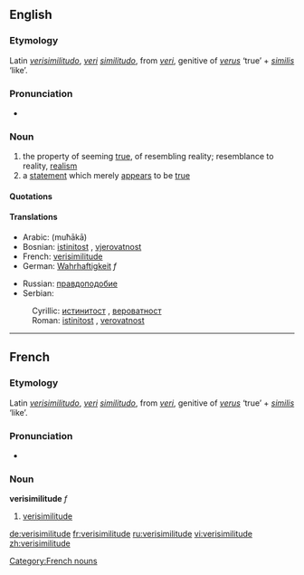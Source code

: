 {{was wotd|2006|April|16}}
==English==

===Etymology===
Latin ''[[verisimilitudo]]'', ''[[veri]]'' ''[[similitudo]]'', from ''[[veri]]'', genitive of ''[[verus]]'' ‘true’ + ''[[similis]]'' ‘like’.

===Pronunciation===
* {{IPA|/vɛrɪsɪ'mɪlɪtju:d/}}

===Noun===
{{en-noun}}

# the property of seeming [[true]], of resembling reality; resemblance to reality, [[realism]]
# a [[statement]] which merely [[appear]]s to be [[true]]

====Quotations====
{{seeCites}}

====Translations====
{{top}}
*Arabic: {{ARchar|[[محاكاة]]}} (muħākā)
*Bosnian: [[istinitost#Bosnian|istinitost]] {{f}}, [[vjerovatnost#Bosnian|vjerovatnost]] {{f}}
*French: [[verisimilitude#French|verisimilitude]]
*German: [[Wahrhaftigkeit]] ''f''
{{mid}}
* Russian: [[правдоподобие]] {{n}}
*Serbian:
:Cyrillic: [[истинитост#Serbian|истинитост]] {{f}}, [[вероватност#Serbian|вероватност]] {{f}}
:Roman: [[istinitost#Serbian|istinitost]] {{f}}, [[verovatnost#Serbian|verovatnost]] {{f}}
{{bottom}}

----

==French==

===Etymology===
Latin ''[[verisimilitudo]]'', ''[[veri]]'' ''[[similitudo]]'', from ''[[veri]]'', genitive of ''[[verus]]'' ‘true’ + ''[[similis]]'' ‘like’.

===Pronunciation===
* {{IPA|/vɛʀisimilityd/}}

===Noun===
'''verisimilitude''' ''f''
# [[verisimilitude#English|verisimilitude]]

{{wikipedia}}

[[Category:French nouns]]

[[de:verisimilitude]]
[[fr:verisimilitude]]
[[ru:verisimilitude]]
[[vi:verisimilitude]]
[[zh:verisimilitude]]